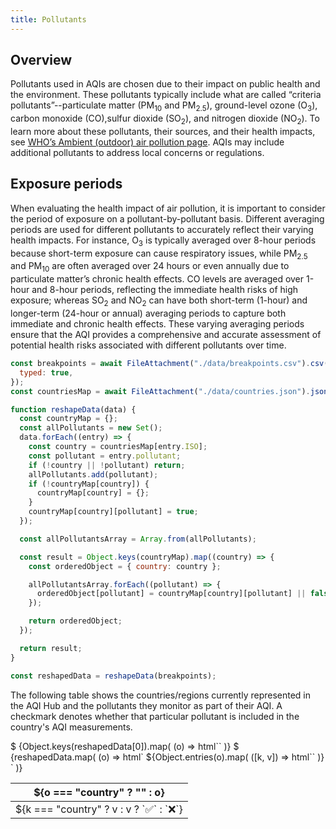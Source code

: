 ```yaml
---
title: Pollutants
---
```


## Overview

Pollutants used in AQIs are chosen due to their impact on public health and the environment. These pollutants typically include what are called “criteria pollutants”--particulate matter (PM<sub>10</sub> and PM<sub>2.5</sub>), ground-level ozone (O<sub>3</sub>), carbon monoxide (CO),sulfur dioxide (SO<sub>2</sub>), and nitrogen dioxide (NO<sub>2</sub>). To learn more about these pollutants, their sources, and their health impacts, see [WHO’s Ambient (outdoor) air pollution page](<https://www.who.int/news-room/fact-sheets/detail/ambient-(outdoor)-air-quality-and-health>). AQIs may include additional pollutants to address local concerns or regulations.

## Exposure periods

When evaluating the health impact of air pollution, it is important to consider the period of exposure on a pollutant-by-pollutant basis. Different averaging periods are used for different pollutants to accurately reflect their varying health impacts. For instance, O<sub>3</sub> is typically averaged over 8-hour periods because short-term exposure can cause respiratory issues, while PM<sub>2.5</sub> and PM<sub>10</sub> are often averaged over 24 hours or even annually due to particulate matter’s chronic health effects. CO levels are averaged over 1-hour and 8-hour periods, reflecting the immediate health risks of high exposure; whereas SO<sub>2</sub> and NO<sub>2</sub> can have both short-term (1-hour) and longer-term (24-hour or annual) averaging periods to capture both immediate and chronic health effects. These varying averaging periods ensure that the AQI provides a comprehensive and accurate assessment of potential health risks associated with different pollutants over time.

```js
const breakpoints = await FileAttachment("./data/breakpoints.csv").csv({
  typed: true,
});
const countriesMap = await FileAttachment("./data/countries.json").json();
```

```js
function reshapeData(data) {
  const countryMap = {};
  const allPollutants = new Set();
  data.forEach((entry) => {
    const country = countriesMap[entry.ISO];
    const pollutant = entry.pollutant;
    if (!country || !pollutant) return;
    allPollutants.add(pollutant);
    if (!countryMap[country]) {
      countryMap[country] = {};
    }
    countryMap[country][pollutant] = true;
  });

  const allPollutantsArray = Array.from(allPollutants);

  const result = Object.keys(countryMap).map((country) => {
    const orderedObject = { country: country };

    allPollutantsArray.forEach((pollutant) => {
      orderedObject[pollutant] = countryMap[country][pollutant] || false;
    });

    return orderedObject;
  });

  return result;
}

const reshapedData = reshapeData(breakpoints);
```

The following table shows the countries/regions currently represented in the AQI Hub and the pollutants they monitor as part of their AQI. A checkmark denotes whether that particular pollutant is included in the country's AQI measurements.

<table>
  <thead>
    $
    {Object.keys(reshapedData[0]).map(
      (o) => html`<th>${o === "country" ? "" : o}</th>`
    )}
  </thead>
  <tbody>
    $
    {reshapedData.map(
      (o) =>
        html`<tr>
          ${Object.entries(o).map(
            ([k, v]) => html`<td>${k === "country" ? v : v ? `✅` : `❌`}</td>`
          )}
        </tr>`
    )}
  </tbody>
</table>
